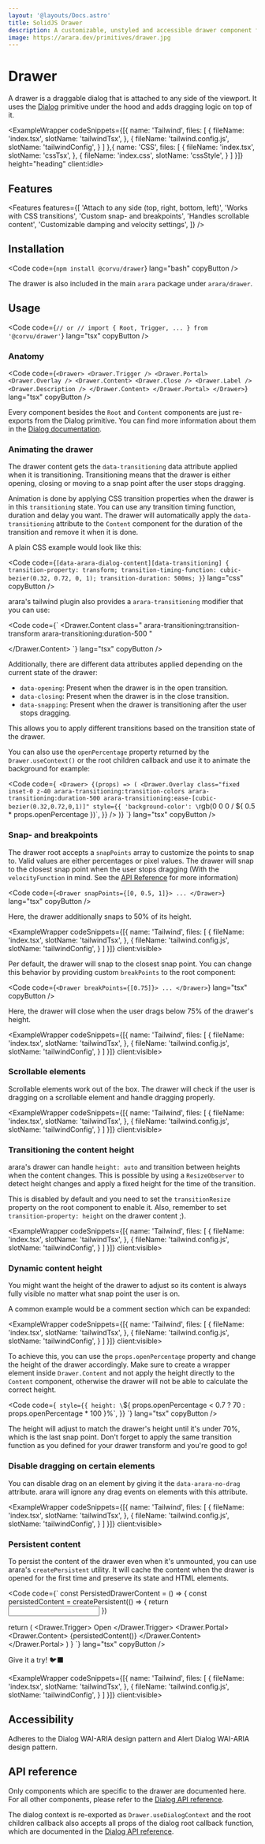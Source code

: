 ```yaml
---
layout: '@layouts/Docs.astro'
title: SolidJS Drawer
description: A customizable, unstyled and accessible drawer component for SolidJS
image: https://arara.dev/primitives/drawer.jpg
---
```


# Drawer

A drawer is a draggable dialog that is attached to any side of the viewport. It uses the [Dialog](/docs/primitives/dialog/) primitive under the hood and adds dragging logic on top of it.

<PackageInfo packageName="@corvu/drawer" />

<ExampleWrapper codeSnippets={[{
  name: 'Tailwind',
  files: [
    {
      fileName: 'index.tsx',
      slotName: 'tailwindTsx',
    },
    {
      fileName: 'tailwind.config.js',
      slotName: 'tailwindConfig',
    }
  ]
},{
  name: 'CSS',
  files: [
    {
      fileName: 'index.tsx',
      slotName: 'cssTsx',
    },
    {
      fileName: 'index.css',
      slotName: 'cssStyle',
    }
  ]
}]} height="heading" client:idle>
  <BasicExample client:idle />
  <RawCode slot="tailwindTsx" code={TailwindTsx} lang="tsx" />
  <RawCode slot="tailwindConfig" code={TailwindConfig} lang="js" />
  <RawCode slot="cssTsx" code={CssTsx} lang="tsx" />
  <RawCode slot="cssStyle" code={CssStyle} lang="css" />
</ExampleWrapper>

## Features
<Features features={[
  'Attach to any side (top, right, bottom, left)',
  'Works with CSS transitions',
  'Custom snap- and breakpoints',
  'Handles scrollable content',
  'Customizable damping and velocity settings',
]} />

## Installation

<Code code={`
npm install @corvu/drawer
`} lang="bash" copyButton />

The drawer is also included in the main `arara` package under `arara/drawer`.

## Usage
<Code code={`
// or
// import { Root, Trigger, ... } from '@corvu/drawer'
`} lang="tsx" copyButton />

### Anatomy
<Code code={`
<Drawer>
  <Drawer.Trigger />
  <Drawer.Portal>
    <Drawer.Overlay />
    <Drawer.Content>
      <Drawer.Close />
      <Drawer.Label />
      <Drawer.Description />
    </Drawer.Content>
  </Drawer.Portal>
</Drawer>
`} lang="tsx" copyButton />

Every component besides the `Root` and `Content` components are just re-exports from the Dialog primitive. You can find more information about them in the [Dialog documentation](/docs/primitives/dialog/).

### Animating the drawer
The drawer content gets the `data-transitioning` data attribute applied when it is transitioning. Transitioning means that the drawer is either opening, closing or moving to a snap point after the user stops dragging.

Animation is done by applying CSS transition properties when the drawer is in this `transitioning` state. You can use any transition timing function, duration and delay you want. The drawer will automatically apply the `data-transitioning` attribute to the `Content` component for the duration of the transition and remove it when it is done.

A plain CSS example would look like this:

<Code code={`
[data-arara-dialog-content][data-transitioning] {
  transition-property: transform;
  transition-timing-function: cubic-bezier(0.32, 0.72, 0, 1);
  transition-duration: 500ms;
}
`} lang="css" copyButton />

arara's tailwind plugin also provides a `arara-transitioning` modifier that you can use:

<Code code={`
<Drawer.Content
  class="
    arara-transitioning:transition-transform
    arara-transitioning:duration-500
  "
>
</Drawer.Content>
`} lang="tsx" copyButton />

Additionally, there are different data attributes applied depending on the current state of the drawer:

- `data-opening`: Present when the drawer is in the open transition.
- `data-closing`: Present when the drawer is in the close transition.
- `data-snapping`: Present when the drawer is transitioning after the user stops dragging.

This allows you to apply different transitions based on the transition state of the drawer.

You can also use the `openPercentage` property returned by the `Drawer.useContext()` or the root children callback and use it to animate the background for example:

<Code code={`
<Drawer>
  {(props) => (
    <Drawer.Overlay
      class="fixed inset-0 z-40 arara-transitioning:transition-colors arara-transitioning:duration-500 arara-transitioning:ease-[cubic-bezier(0.32,0.72,0,1)]"
      style={{
        'background-color': \`rgb(0 0 0 / \${
          0.5 * props.openPercentage
        })\`,
      }}
    />
  )}
</Drawer>
`} lang="tsx" copyButton />

### Snap- and breakpoints
The drawer root accepts a `snapPoints` array to customize the points to snap to. Valid values are either percentages or pixel values. The drawer will snap to the closest snap point when the user stops dragging (With the `velocityFunction` in mind. See the [API Reference](#api-reference) for more information)

<Code code={`
<Drawer snapPoints={[0, 0.5, 1]}>
  ...
</Drawer>
`} lang="tsx" copyButton />

Here, the drawer additionally snaps to 50% of its height.

<ExampleWrapper codeSnippets={[{
  name: 'Tailwind',
  files: [
    {
      fileName: 'index.tsx',
      slotName: 'tailwindTsx',
    },
    {
      fileName: 'tailwind.config.js',
      slotName: 'tailwindConfig',
    }
  ]
}]} client:visible>
  <SnappointsExample client:visible />
  <RawCode slot="tailwindTsx" code={SnappointsTailwindTsx} lang="tsx" />
  <RawCode slot="tailwindConfig" code={TailwindConfig} lang="js" />
</ExampleWrapper>

Per default, the drawer will snap to the closest snap point. You can change this behavior by providing custom `breakPoints` to the root component:

<Code code={`
<Drawer breakPoints={[0.75]}>
  ...
</Drawer>
`} lang="tsx" copyButton />

Here, the drawer will close when the user drags below 75% of the drawer's height.

<ExampleWrapper codeSnippets={[{
  name: 'Tailwind',
  files: [
    {
      fileName: 'index.tsx',
      slotName: 'tailwindTsx',
    },
    {
      fileName: 'tailwind.config.js',
      slotName: 'tailwindConfig',
    }
  ]
}]} client:visible>
  <BreakpointsExample client:visible />
  <RawCode slot="tailwindTsx" code={BreakpointsTailwindTsx} lang="tsx" />
  <RawCode slot="tailwindConfig" code={TailwindConfig} lang="js" />
</ExampleWrapper>

### Scrollable elements
Scrollable elements work out of the box. The drawer will check if the user is dragging on a scrollable element and handle dragging properly.

<ExampleWrapper codeSnippets={[{
  name: 'Tailwind',
  files: [
    {
      fileName: 'index.tsx',
      slotName: 'tailwindTsx',
    },
    {
      fileName: 'tailwind.config.js',
      slotName: 'tailwindConfig',
    }
  ]
}]} client:visible>
  <ScrollableExample client:visible />
  <RawCode slot="tailwindTsx" code={ScrollableTailwindTsx} lang="tsx" />
  <RawCode slot="tailwindConfig" code={TailwindConfig} lang="js" />
</ExampleWrapper>

### Transitioning the content height
arara's drawer can handle `height: auto` and transition between heights when the content changes. This is possible by using a `ResizeObserver` to detect height changes and apply a fixed height for the time of the transition.

This is disabled by default and you need to set the `transitionResize` property on the root component to enable it. Also, remember to set `transition-property: height` on the drawer content ;).

<ExampleWrapper codeSnippets={[{
  name: 'Tailwind',
  files: [
    {
      fileName: 'index.tsx',
      slotName: 'tailwindTsx',
    },
    {
      fileName: 'tailwind.config.js',
      slotName: 'tailwindConfig',
    }
  ]
}]} client:visible>
  <TransitionResizeExample client:visible />
  <RawCode slot="tailwindTsx" code={TransitionResizeTailwindTsx} lang="tsx" />
  <RawCode slot="tailwindConfig" code={TailwindConfig} lang="js" />
</ExampleWrapper>

### Dynamic content height
You might want the height of the drawer to adjust so its content is always fully visible no matter what snap point the user is on.

A common example would be a comment section which can be expanded:

<ExampleWrapper codeSnippets={[{
  name: 'Tailwind',
  files: [
    {
      fileName: 'index.tsx',
      slotName: 'tailwindTsx',
    },
    {
      fileName: 'tailwind.config.js',
      slotName: 'tailwindConfig',
    }
  ]
}]} client:visible>
  <CommentsExample client:visible />
  <RawCode slot="tailwindTsx" code={CommentsTailwindTsx} lang="tsx" />
  <RawCode slot="tailwindConfig" code={TailwindConfig} lang="js" />
</ExampleWrapper>

To achieve this, you can use the `props.openPercentage` property and change the height of the drawer accordingly. Make sure to create a wrapper element inside `Drawer.Content` and not apply the height directly to the `Content` component, otherwise the drawer will not be able to calculate the correct height.

<Code code={`
style={{
  height: \`\${
    props.openPercentage < 0.7
      ? 70
      : props.openPercentage * 100
  }%\`,
}}
`} lang="tsx" copyButton />

The height will adjust to match the drawer's height until it's under 70%, which is the last snap point. Don't forget to apply the same transition function as you defined for your drawer transform and you're good to go!

### Disable dragging on certain elements
You can disable drag on an element by giving it the `data-arara-no-drag` attribute. arara will ignore any drag events on elements with this attribute.

<ExampleWrapper codeSnippets={[{
  name: 'Tailwind',
  files: [
    {
      fileName: 'index.tsx',
      slotName: 'tailwindTsx',
    },
    {
      fileName: 'tailwind.config.js',
      slotName: 'tailwindConfig',
    }
  ]
}]} client:visible>
  <NoDragExample client:visible />
  <RawCode slot="tailwindTsx" code={NoDragTailwindTsx} lang="tsx" />
  <RawCode slot="tailwindConfig" code={TailwindConfig} lang="js" />
</ExampleWrapper>

### Persistent content
To persist the content of the drawer even when it's unmounted, you can use arara's <Link href="/docs/utilities/persistent/">`createPersistent`</Link> utility. It will cache the content when the drawer is opened for the first time and preserve its state and HTML elements.

<Code code={`
const PersistedDrawerContent = () => {
  const persistedContent = createPersistent(() => {
    return <input />
  })

  return (
  <Drawer>
      <Drawer.Trigger>
        Open
      </Drawer.Trigger>
      <Drawer.Portal>
        <Drawer.Content>
          {persistedContent()}
        </Drawer.Content>
      </Drawer.Portal>
    </Drawer>
  )
}
`} lang="tsx" copyButton />

Give it a try! 🐦‍⬛

<ExampleWrapper codeSnippets={[{
  name: 'Tailwind',
  files: [
    {
      fileName: 'index.tsx',
      slotName: 'tailwindTsx',
    },
    {
      fileName: 'tailwind.config.js',
      slotName: 'tailwindConfig',
    }
  ]
}]} client:visible>
  <PersistentExample client:visible />
  <RawCode slot="tailwindTsx" code={PersistentTailwindTsx} lang="tsx" />
  <RawCode slot="tailwindConfig" code={TailwindConfig} lang="js" />
</ExampleWrapper>

## Accessibility
Adheres to the <Link href="https://www.w3.org/WAI/ARIA/apg/patterns/dialog-modal/" newTab>Dialog WAI-ARIA design pattern</Link> and <Link href="https://www.w3.org/WAI/ARIA/apg/patterns/alertdialog/" newTab>Alert Dialog WAI-ARIA design pattern</Link>.

## API reference

Only components which are specific to the drawer are documented here. For all other components, please refer to the [Dialog API reference](/docs/primitives/dialog/#api-reference).

The dialog context is re-exported as `Drawer.useDialogContext` and the root children callback also accepts all props of the dialog root callback function, which are documented in the [Dialog API reference](/docs/primitives/dialog/#Dialog.RootChildrenProps).

<ApiReference library={Drawer} />
